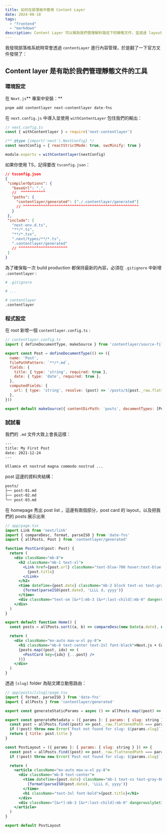 ```yaml
---
title: 如何在部落格中套用 Content Layer
date: 2024-08-18
tags:
  - "frontend"
  - "markdown"
description: Content Layer 可以幫助我們管理解析路徑下的靜態文件，並透過 layout 進行一致性的排版
---
```

我發現部落格系統時常會透過 `contentLayer` 進行內容管理，於是翻了一下官方文件發現了：

## Content layer 是有助於我們管理靜態文件的工具

### **環境設定**

在 `Next.js`** 專案中安裝：**

```zsh
pnpm add contentlayer next-contentlayer date-fns
```

在 `next.config.js` 中導入並使用 `withContentLayer` 包住我們的輸出：

```js
// next.config.ts
const { withContentlayer } = require('next-contentlayer')

/** @type {import('next').NextConfig} */
const nextConfig = { reactStrictMode: true, swcMinify: true }

module.exports = withContentlayer(nextConfig)
```

 如果你使用 TS，記得要改 `tsconfig.json`：
 
 ```json
// tsconfig.json
{
  "compilerOptions": {
    "baseUrl": ".",
    //  ^^^^^^^^^^^
    "paths": {
      "contentlayer/generated": ["./.contentlayer/generated"]
      // ^^^^^^^^^^^^^^^^^^^^^^^^^^^^^^^^^^^^^^^^^^^^^^^^^^^^
    }
  },
  "include": [
    "next-env.d.ts",
    "**/*.ts",
    "**/*.tsx",
    ".next/types/**/*.ts",
    ".contentlayer/generated"
    // ^^^^^^^^^^^^^^^^^^^^^^
  ]
}
```

為了確保每一次 build production 都保持最新的內容，必須在 `.gitignore` 中新增 `.contentlayer` :

```bash
# .gitignore

# ...

# contentlayer
.contentlayer
```

### 程式設定

在 root 新增一個 `contentlayer.config.ts` :

```js
// contentlayer.config.ts
import { defineDocumentType, makeSource } from 'contentlayer/source-files'

export const Post = defineDocumentType(() => ({
  name: 'Post',
  filePathPattern: `**/*.md`,
  fields: {
    title: { type: 'string', required: true },
    date: { type: 'date', required: true },
  },
  computedFields: {
    url: { type: 'string', resolve: (post) => `/posts/${post._raw.flattenedPath}` },
  },
}))

export default makeSource({ contentDirPath: 'posts', documentTypes: [Post] })
```

### 試試看

我們的 `.md` 文件大致上會長這樣：

```txt
---
title: My First Post
date: 2021-12-24
---

Ullamco et nostrud magna commodo nostrud ...
```

post 這邊的資料夾結構：

```txt
posts/
├── post-01.md
├── post-02.md
└── post-03.md
```

在 homepage 秀出 post list ，這邊有兩個部分，post card 的 layout，以及把我們的 posts 展示出來

```jsx
// app/page.tsx
import Link from 'next/link'
import { compareDesc, format, parseISO } from 'date-fns'
import { allPosts, Post } from 'contentlayer/generated'

function PostCard(post: Post) {
  return (
    <div className="mb-8">
      <h2 className="mb-1 text-xl">
        <Link href={post.url} className="text-blue-700 hover:text-blue-900 dark:text-blue-400">
          {post.title}
        </Link>
      </h2>
      <time dateTime={post.date} className="mb-2 block text-xs text-gray-600">
        {format(parseISO(post.date), 'LLLL d, yyyy')}
      </time>
      <div className="text-sm [&>*]:mb-3 [&>*:last-child]:mb-0" dangerouslySetInnerHTML={{ __html: post.body.html }} />
    </div>
  )
}

export default function Home() {
  const posts = allPosts.sort((a, b) => compareDesc(new Date(a.date), new Date(b.date)))

  return (
    <div className="mx-auto max-w-xl py-8">
      <h1 className="mb-8 text-center text-2xl font-black">Next.js + Contentlayer Example</h1>
      {posts.map((post, idx) => (
        <PostCard key={idx} {...post} />
      ))}
    </div>
  )
}
```

透過 `[slug]` folder 為貼文建立動態路由：

```jsx
// app/posts/[slug]/page.tsx
import { format, parseISO } from 'date-fns'
import { allPosts } from 'contentlayer/generated'

export const generateStaticParams = async () => allPosts.map((post) => ({ slug: post._raw.flattenedPath }))

export const generateMetadata = ({ params }: { params: { slug: string } }) => {
  const post = allPosts.find((post) => post._raw.flattenedPath === params.slug)
  if (!post) throw new Error(`Post not found for slug: ${params.slug}`)
  return { title: post.title }
}

const PostLayout = ({ params }: { params: { slug: string } }) => {
  const post = allPosts.find((post) => post._raw.flattenedPath === params.slug)
  if (!post) throw new Error(`Post not found for slug: ${params.slug}`)

  return (
    <article className="mx-auto max-w-xl py-8">
      <div className="mb-8 text-center">
        <time dateTime={post.date} className="mb-1 text-xs text-gray-600">
          {format(parseISO(post.date), 'LLLL d, yyyy')}
        </time>
        <h1 className="text-3xl font-bold">{post.title}</h1>
      </div>
      <div className="[&>*]:mb-3 [&>*:last-child]:mb-0" dangerouslySetInnerHTML={{ __html: post.body.html }} />
    </article>
  )
}

export default PostLayout
```